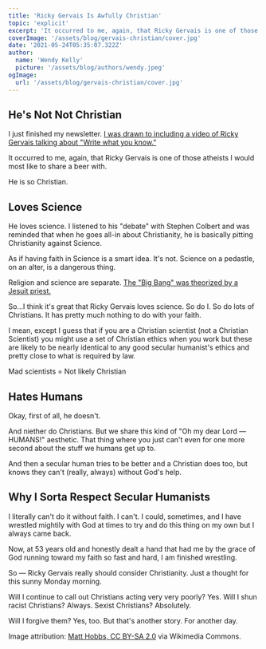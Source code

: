 ```yaml
---
title: 'Ricky Gervais Is Awfully Christian'
topic: 'explicit'
excerpt: 'It occurred to me, again, that Ricky Gervais is one of those atheists I would most like to share a beer with.'
coverImage: '/assets/blog/gervais-christian/cover.jpg'
date: '2021-05-24T05:35:07.322Z'
author:
  name: 'Wendy Kelly'
  picture: '/assets/blog/authors/wendy.jpeg'
ogImage:
  url: '/assets/blog/gervais-christian/cover.jpg'
---
```



## He's Not Not Christian

I just finished my newsletter. [I was drawn to including a video of Ricky Gervais talking about "Write what you know."](https://newsletter.underbel.li)

It occurred to me, again, that Ricky Gervais is one of those atheists I would most like to share a beer with.

He is so Christian.

## Loves Science

He loves science. I listened to his "debate" with Stephen Colbert and was reminded that when he goes all-in about Christianity, he is basically pitting Christianity against Science.

As if having faith in Science is a smart idea. It's not. Science on a pedastle, on an alter, is a dangerous thing.

Religion and science are separate. [The "Big Bang" was theorized by a Jesuit priest.](https://astronomy.com/news/2018/10/the-jesuit-astronomer-who-conceived-of-the-big-bang) 

So...I think it's great that Ricky Gervais loves science. So do I. So do lots of Christians. It has pretty much nothing to do with your faith.

I mean, except I guess that if you are a Christian scientist (not a Christian Scientist) you might use a set of Christian ethics when you work but these are likely to be nearly identical to any good secular humanist's ethics and pretty close to what is required by law.

Mad scientists = Not likely Christian

## Hates Humans 

Okay, first of all, he doesn't.

And niether do Christians. But we share this kind of "Oh my dear Lord — HUMANS!" aesthetic. That thing where you just can't even for one more second about the stuff we humans get up to.

And then a secular human tries to be better and a Christian does too, but knows they can't (really, always) without God's help.

## Why I Sorta Respect Secular Humanists

I literally can't do it without faith. I can't. I could, sometimes, and I have wrestled mightily with God at times to try and do this thing on my own but I always came back.

Now, at 53 years old and honestly dealt a hand that had me by the grace of God running toward my faith so fast and hard, I am finished wrestling. 

So — Ricky Gervais really should consider Christianity. Just a thought for this sunny Monday morning.

Will I continue to call out Christians acting very very poorly? Yes. Will I shun racist Christians? Always. Sexist Christians? Absolutely. 

Will I forgive them? Yes, too. But that's another story. For another day.

Image attribution: [Matt Hobbs, CC BY-SA 2.0](https://creativecommons.org/licenses/by-sa/2.0) via Wikimedia Commons.